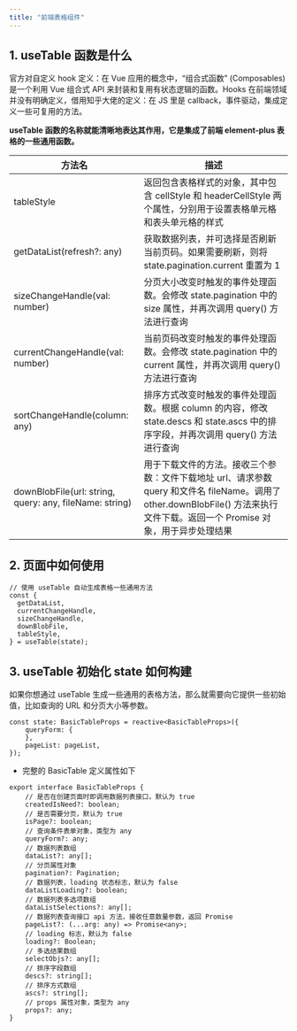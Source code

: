 ```yaml
---
title: "前端表格组件"
---
```



## 1. useTable 函数是什么
官方对自定义 hook 定义：在 Vue 应用的概念中，“组合式函数” (Composables) 是一个利用 Vue 组合式 API 来封装和复用有状态逻辑的函数。Hooks 在前端领域并没有明确定义，借用知乎大佬的定义：在 JS 里是 callback，事件驱动，集成定义一些可复用的方法。

**useTable 函数的名称就能清晰地表达其作用，它是集成了前端 element-plus 表格的一些通用函数。**

| 方法名 | 描述 |
| --- | --- |
| tableStyle | 返回包含表格样式的对象，其中包含 cellStyle 和 headerCellStyle 两个属性，分别用于设置表格单元格和表头单元格的样式 |
| getDataList(refresh?: any) | 获取数据列表，并可选择是否刷新当前页码。如果需要刷新，则将 state.pagination.current 重置为 1 |
| sizeChangeHandle(val: number) | 分页大小改变时触发的事件处理函数。会修改 state.pagination 中的 size 属性，并再次调用 query() 方法进行查询 |
| currentChangeHandle(val: number) | 当前页码改变时触发的事件处理函数。会修改 state.pagination 中的 current 属性，并再次调用 query() 方法进行查询 |
| sortChangeHandle(column: any) | 排序方式改变时触发的事件处理函数。根据 column 的内容，修改 state.descs 和 state.ascs 中的排序字段，并再次调用 query() 方法进行查询 |
| downBlobFile(url: string, query: any, fileName: string) | 用于下载文件的方法。接收三个参数：文件下载地址 url、请求参数 query 和文件名 fileName。调用了 other.downBlobFile() 方法来执行文件下载。返回一个 Promise 对象，用于异步处理结果 |


## 2. 页面中如何使用
```plain
// 使用 useTable 自动生成表格一些通用方法
const {
  getDataList,
  currentChangeHandle,
  sizeChangeHandle,
  downBlobFile,
  tableStyle,
} = useTable(state);
```

## 3. useTable 初始化 state 如何构建
如果你想通过 useTable 生成一些通用的表格方法，那么就需要向它提供一些初始值，比如查询的 URL 和分页大小等参数。

```plain
const state: BasicTableProps = reactive<BasicTableProps>({
	queryForm: {
	},
	pageList: pageList,
});
```

+ 完整的 BasicTable 定义属性如下

```plain
export interface BasicTableProps {
	// 是否在创建页面时即调用数据列表接口，默认为 true
	createdIsNeed?: boolean;
	// 是否需要分页，默认为 true
	isPage?: boolean;
	// 查询条件表单对象，类型为 any
	queryForm?: any;
	// 数据列表数组
	dataList?: any[];
	// 分页属性对象
	pagination?: Pagination;
	// 数据列表，loading 状态标志，默认为 false
	dataListLoading?: boolean;
	// 数据列表多选项数组
	dataListSelections?: any[];
	// 数据列表查询接口 api 方法，接收任意数量参数，返回 Promise
	pageList?: (...arg: any) => Promise<any>;
	// loading 标志，默认为 false
	loading?: Boolean;
	// 多选结果数组
	selectObjs?: any[];
	// 排序字段数组
	descs?: string[];
	// 排序方式数组
	ascs?: string[];
	// props 属性对象，类型为 any
	props?: any;
}
```

